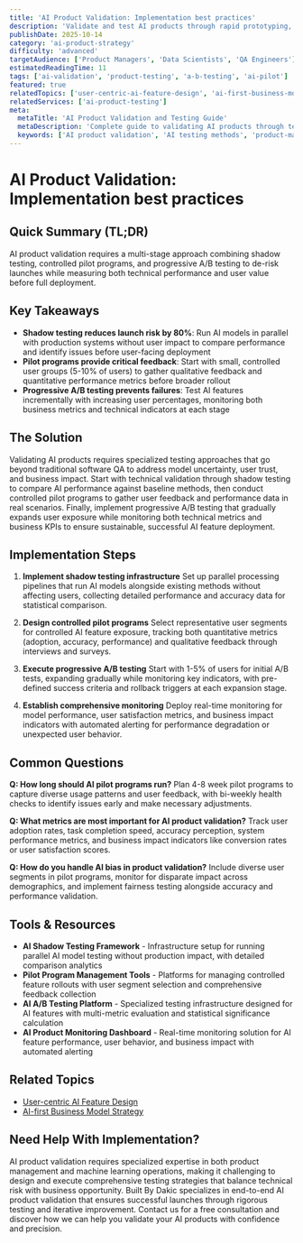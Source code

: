 ```yaml
---
title: 'AI Product Validation: Implementation best practices'
description: 'Validate and test AI products through rapid prototyping, A/B testing, and iterative refinement to ensure product-market fit and technical reliability.'
publishDate: 2025-10-14
category: 'ai-product-strategy'
difficulty: 'advanced'
targetAudience: ['Product Managers', 'Data Scientists', 'QA Engineers']
estimatedReadingTime: 11
tags: ['ai-validation', 'product-testing', 'a-b-testing', 'ai-pilot']
featured: true
relatedTopics: ['user-centric-ai-feature-design', 'ai-first-business-model-design', 'ai-product-roadmap-planning', 'ai-product-scalability-strategy', 'ai-product-analytics-insights', 'ai-product-metrics-kpis', 'ai-product-launch-strategy', 'ai-product-team-structure', 'ethical-ai-product-management', 'ai-driven-customer-engagement']
relatedServices: ['ai-product-testing']
meta:
  metaTitle: 'AI Product Validation and Testing Guide'
  metaDescription: 'Complete guide to validating AI products through testing methodologies, A/B experiments, and iterative improvement processes.'
  keywords: ['AI product validation', 'AI testing methods', 'product-market fit AI', 'AI A/B testing']
---
```


# AI Product Validation: Implementation best practices

## Quick Summary (TL;DR)

AI product validation requires a multi-stage approach combining shadow testing, controlled pilot programs, and progressive A/B testing to de-risk launches while measuring both technical performance and user value before full deployment.

## Key Takeaways

- **Shadow testing reduces launch risk by 80%**: Run AI models in parallel with production systems without user impact to compare performance and identify issues before user-facing deployment
- **Pilot programs provide critical feedback**: Start with small, controlled user groups (5-10% of users) to gather qualitative feedback and quantitative performance metrics before broader rollout
- **Progressive A/B testing prevents failures**: Test AI features incrementally with increasing user percentages, monitoring both business metrics and technical indicators at each stage

## The Solution

Validating AI products requires specialized testing approaches that go beyond traditional software QA to address model uncertainty, user trust, and business impact. Start with technical validation through shadow testing to compare AI performance against baseline methods, then conduct controlled pilot programs to gather user feedback and performance data in real scenarios. Finally, implement progressive A/B testing that gradually expands user exposure while monitoring both technical metrics and business KPIs to ensure sustainable, successful AI feature deployment.

## Implementation Steps

1. **Implement shadow testing infrastructure**
   Set up parallel processing pipelines that run AI models alongside existing methods without affecting users, collecting detailed performance and accuracy data for statistical comparison.

2. **Design controlled pilot programs**
   Select representative user segments for controlled AI feature exposure, tracking both quantitative metrics (adoption, accuracy, performance) and qualitative feedback through interviews and surveys.

3. **Execute progressive A/B testing**
   Start with 1-5% of users for initial A/B tests, expanding gradually while monitoring key indicators, with pre-defined success criteria and rollback triggers at each expansion stage.

4. **Establish comprehensive monitoring**
   Deploy real-time monitoring for model performance, user satisfaction metrics, and business impact indicators with automated alerting for performance degradation or unexpected user behavior.

## Common Questions

**Q: How long should AI pilot programs run?**
Plan 4-8 week pilot programs to capture diverse usage patterns and user feedback, with bi-weekly health checks to identify issues early and make necessary adjustments.

**Q: What metrics are most important for AI product validation?**
Track user adoption rates, task completion speed, accuracy perception, system performance metrics, and business impact indicators like conversion rates or user satisfaction scores.

**Q: How do you handle AI bias in product validation?**
Include diverse user segments in pilot programs, monitor for disparate impact across demographics, and implement fairness testing alongside accuracy and performance validation.

## Tools & Resources

- **AI Shadow Testing Framework** - Infrastructure setup for running parallel AI model testing without production impact, with detailed comparison analytics
- **Pilot Program Management Tools** - Platforms for managing controlled feature rollouts with user segment selection and comprehensive feedback collection
- **AI A/B Testing Platform** - Specialized testing infrastructure designed for AI features with multi-metric evaluation and statistical significance calculation
- **AI Product Monitoring Dashboard** - Real-time monitoring solution for AI feature performance, user behavior, and business impact with automated alerting

## Related Topics

- [User-centric AI Feature Design]({{/topics/user-centric-ai-feature-design}})
- [AI-first Business Model Strategy]({{/topics/ai-first-business-models}})

## Need Help With Implementation?

AI product validation requires specialized expertise in both product management and machine learning operations, making it challenging to design and execute comprehensive testing strategies that balance technical risk with business opportunity. Built By Dakic specializes in end-to-end AI product validation that ensures successful launches through rigorous testing and iterative improvement. Contact us for a free consultation and discover how we can help you validate your AI products with confidence and precision.
